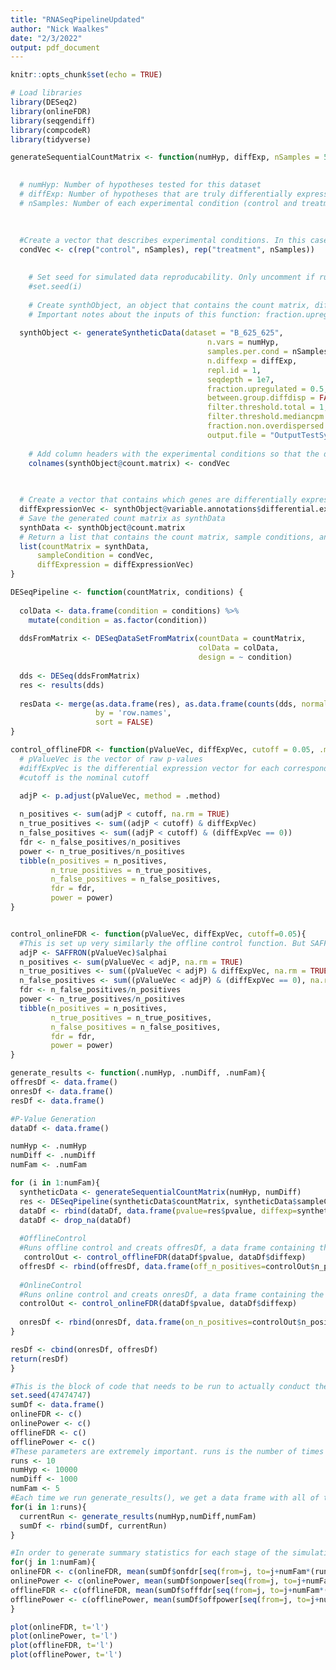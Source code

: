```yaml
---
title: "RNASeqPipelineUpdated"
author: "Nick Waalkes"
date: "2/3/2022"
output: pdf_document
---
```


```r
knitr::opts_chunk$set(echo = TRUE)

# Load libraries
library(DESeq2)
library(onlineFDR)
library(seqgendiff)
library(compcodeR)
library(tidyverse)
```

```r
generateSequentialCountMatrix <- function(numHyp, diffExp, nSamples = 5){
  

  # numHyp: Number of hypotheses tested for this dataset
  # diffExp: Number of hypotheses that are truly differentially expressed in the treatment condition
  # nSamples: Number of each experimental condition (control and treatment)
  
  
  
  #Create a vector that describes experimental conditions. In this case, control and treatment
  condVec <- c(rep("control", nSamples), rep("treatment", nSamples)) 
  

    # Set seed for simulated data reproducability. Only uncomment if running final analysis that will be featured in thesis           paper or presentation
    #set.seed(i)
    
    # Create synthObject, an object that contains the count matrix, differential expression matrix, and other info about the          synthetic data. This simulated data is based on the mean and variance estimates from data in Pickrell et al (2010) and          Cheung et al (2010). For more detail regarding the data simulation process, review Soneson and Delorenzi (2013).             
    # Important notes about the inputs of this function: fraction.upregulated represents what fraction of the differentially          expressed genes are upregulated (treatment mean count is higher than sample mean count for that gene). Keeping this close       to a half is important. At the extremes of up- or downregulation both offline and online control mechanisms begin to break       due to weirdness of DEA. Luckily, this seems to line up rather effectively with the reality of most treatment conditions.       Additionally, in real world circumstances a significant tilt in regulation will be able to be seen in the data, and thus        can be expected before any analysis is done.
  
  synthObject <- generateSyntheticData(dataset = "B_625_625", 
                                            n.vars = numHyp, 
                                            samples.per.cond = nSamples, 
                                            n.diffexp = diffExp, 
                                            repl.id = 1, 
                                            seqdepth = 1e7, 
                                            fraction.upregulated = 0.5, 
                                            between.group.diffdisp = FALSE, 
                                            filter.threshold.total = 1, 
                                            filter.threshold.mediancpm = 0, 
                                            fraction.non.overdispersed = 0, 
                                            output.file = "OutputTestSynth.rds")
    
    # Add column headers with the experimental conditions so that the differential expression understands which columns are           control and treatment.
    colnames(synthObject@count.matrix) <- condVec

  
  
  # Create a vector that contains which genes are differentially expressed by index. 1 if differentially expressed and 0 if not.
  diffExpressionVec <- synthObject@variable.annotations$differential.expression
  # Save the generated count matrix as synthData
  synthData <- synthObject@count.matrix
  # Return a list that contains the count matrix, sample conditions, and differential expression vector
  list(countMatrix = synthData,
      sampleCondition = condVec,
      diffExpression = diffExpressionVec)
}
```

```r
DESeqPipeline <- function(countMatrix, conditions) {
  
  colData <- data.frame(condition = conditions) %>%
    mutate(condition = as.factor(condition))
  
  ddsFromMatrix <- DESeqDataSetFromMatrix(countData = countMatrix, 
                                          colData = colData, 
                                          design = ~ condition)
  
  dds <- DESeq(ddsFromMatrix)
  res <- results(dds)
  
  resData <- merge(as.data.frame(res), as.data.frame(counts(dds, normalized = TRUE)), 
                   by = 'row.names', 
                   sort = FALSE)
}
```

```r
control_offlineFDR <- function(pValueVec, diffExpVec, cutoff = 0.05, .method = "BH"){
  # pValueVec is the vector of raw p-values
  #diffExpVec is the differential expression vector for each corresponding p-value
  #cutoff is the nominal cutoff

  adjP <- p.adjust(pValueVec, method = .method)
  
  n_positives <- sum(adjP < cutoff, na.rm = TRUE)
  n_true_positives <- sum((adjP < cutoff) & diffExpVec)
  n_false_positives <- sum((adjP < cutoff) & (diffExpVec == 0))
  fdr <- n_false_positives/n_positives
  power <- n_true_positives/n_positives
  tibble(n_positives = n_positives,
         n_true_positives = n_true_positives,
         n_false_positives = n_false_positives,
         fdr = fdr,
         power = power)
}


control_onlineFDR <- function(pValueVec, diffExpVec, cutoff=0.05){
  #This is set up very similarly the offline control function. But SAFFRON generates cutoffs rather than adjusted p-values, slightly altering the boolean checks
  adjP <- SAFFRON(pValueVec)$alphai
  n_positives <- sum(pValueVec < adjP, na.rm = TRUE)
  n_true_positives <- sum((pValueVec < adjP) & diffExpVec, na.rm = TRUE)
  n_false_positives <- sum((pValueVec < adjP) & (diffExpVec == 0), na.rm = TRUE)
  fdr <- n_false_positives/n_positives
  power <- n_true_positives/n_positives
  tibble(n_positives = n_positives,
         n_true_positives = n_true_positives,
         n_false_positives = n_false_positives,
         fdr = fdr,
         power = power)
}
```

```r
generate_results <- function(.numHyp, .numDiff, .numFam){
offresDf <- data.frame()
onresDf <- data.frame()
resDf <- data.frame()

#P-Value Generation
dataDf <- data.frame()

numHyp <- .numHyp
numDiff <- .numDiff
numFam <- .numFam

for (i in 1:numFam){
  syntheticData <- generateSequentialCountMatrix(numHyp, numDiff)
  res <- DESeqPipeline(syntheticData$countMatrix, syntheticData$sampleCondition)
  dataDf <- rbind(dataDf, data.frame(pvalue=res$pvalue, diffexp=syntheticData$diffExpression))
  dataDf <- drop_na(dataDf)
  
  #OfflineControl
  #Runs offline control and creats offresDf, a data frame containing the relevant statistics of the control
   controlOut <- control_offlineFDR(dataDf$pvalue, dataDf$diffexp)
  offresDf <- rbind(offresDf, data.frame(off_n_positives=controlOut$n_positives, off_n_true_positives=controlOut$n_true_positives, off_n_false_positives=controlOut$n_false_positives, offfdr=controlOut$fdr, offpower=controlOut$power))
  
  #OnlineControl
  #Runs online control and creats onresDf, a data frame containing the relevant statistics of the control
  controlOut <- control_onlineFDR(dataDf$pvalue, dataDf$diffexp)
   
  onresDf <- rbind(onresDf, data.frame(on_n_positives=controlOut$n_positives, on_n_true_positives=controlOut$n_true_positives, on_n_false_positives=controlOut$n_false_positives, onfdr=controlOut$fdr, onpower=controlOut$power))
}

resDf <- cbind(onresDf, offresDf)
return(resDf)
}
```

```r
#This is the block of code that needs to be run to actually conduct the analysis
set.seed(47474747)
sumDf <- data.frame()
onlineFDR <- c()
onlinePower <- c()
offlineFDR <- c()
offlinePower <- c()
#These parameters are extremely important. runs is the number of times we simulate, numHyp is the number of hypotheses per family, numDiff is the number of those hypotheses that are differentially expressed, and numFam is the number of families per simulation (essentially, the number of times that we append data and run control again.)
runs <- 10
numHyp <- 10000
numDiff <- 1000
numFam <- 5
#Each time we run generate_results(), we get a data frame with all of the relevant information. Across the runs, we append the newly generated data frame, currentRun, to sumDf.
for(i in 1:runs){
  currentRun <- generate_results(numHyp,numDiff,numFam)
  sumDf <- rbind(sumDf, currentRun)
}

#In order to generate summary statistics for each stage of the simulation, we have to jump through sumDf by the number of stages per simulation. This generates means for the four most relevant statistics, On and Off FDR and On and Off Power
for(j in 1:numFam){
onlineFDR <- c(onlineFDR, mean(sumDf$onfdr[seq(from=j, to=j+numFam*(runs-1), by=numFam)]))
onlinePower <- c(onlinePower, mean(sumDf$onpower[seq(from=j, to=j+numFam*(runs-1), by=numFam)]))
offlineFDR <- c(offlineFDR, mean(sumDf$offfdr[seq(from=j, to=j+numFam*(runs-1), by=numFam)]))
offlinePower <- c(offlinePower, mean(sumDf$offpower[seq(from=j, to=j+numFam*(runs-1), by=numFam)]))
}

plot(onlineFDR, t='l')
plot(onlinePower, t='l')
plot(offlineFDR, t='l')
plot(offlinePower, t='l')
```